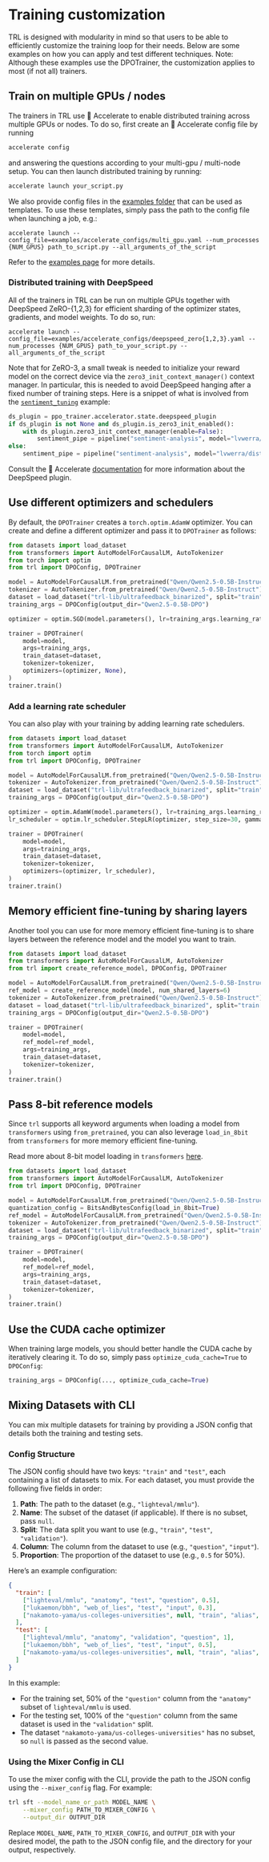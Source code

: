 # Training customization

TRL is designed with modularity in mind so that users to be able to efficiently customize the training loop for their needs. Below are some examples on how you can apply and test different techniques.  Note: Although these examples use the DPOTrainer, the customization applies to most (if not all) trainers.

## Train on multiple GPUs / nodes

The trainers in TRL use 🤗 Accelerate to enable distributed training across multiple GPUs or nodes. To do so, first create an 🤗 Accelerate config file by running

```bash
accelerate config
```

and answering the questions according to your multi-gpu / multi-node setup. You can then launch distributed training by running:

```bash
accelerate launch your_script.py
```

We also provide config files in the [examples folder](https://github.com/huggingface/trl/tree/main/examples/accelerate_configs) that can be used as templates. To use these templates, simply pass the path to the config file when launching a job, e.g.:

```shell
accelerate launch --config_file=examples/accelerate_configs/multi_gpu.yaml --num_processes {NUM_GPUS} path_to_script.py --all_arguments_of_the_script
```

Refer to the [examples page](https://github.com/huggingface/trl/tree/main/examples) for more details.

### Distributed training with DeepSpeed

All of the trainers in TRL can be run on multiple GPUs together with DeepSpeed ZeRO-{1,2,3} for efficient sharding of the optimizer states, gradients, and model weights. To do so, run:

```shell
accelerate launch --config_file=examples/accelerate_configs/deepspeed_zero{1,2,3}.yaml --num_processes {NUM_GPUS} path_to_your_script.py --all_arguments_of_the_script
```

Note that for ZeRO-3, a small tweak is needed to initialize your reward model on the correct device via the `zero3_init_context_manager()` context manager. In particular, this is needed to avoid DeepSpeed hanging after a fixed number of training steps. Here is a snippet of what is involved from the [`sentiment_tuning`](https://github.com/huggingface/trl/blob/main/examples/scripts/ppo.py) example:

```python
ds_plugin = ppo_trainer.accelerator.state.deepspeed_plugin
if ds_plugin is not None and ds_plugin.is_zero3_init_enabled():
    with ds_plugin.zero3_init_context_manager(enable=False):
        sentiment_pipe = pipeline("sentiment-analysis", model="lvwerra/distilbert-imdb", device=device)
else:
    sentiment_pipe = pipeline("sentiment-analysis", model="lvwerra/distilbert-imdb", device=device)
```

Consult the 🤗 Accelerate [documentation](https://huggingface.co/docs/accelerate/usage_guides/deepspeed) for more information about the DeepSpeed plugin.


## Use different optimizers and schedulers

By default, the `DPOTrainer` creates a `torch.optim.AdamW` optimizer. You can create and define a different optimizer and pass it to `DPOTrainer` as follows:

```python
from datasets import load_dataset
from transformers import AutoModelForCausalLM, AutoTokenizer
from torch import optim
from trl import DPOConfig, DPOTrainer

model = AutoModelForCausalLM.from_pretrained("Qwen/Qwen2.5-0.5B-Instruct")
tokenizer = AutoTokenizer.from_pretrained("Qwen/Qwen2.5-0.5B-Instruct")
dataset = load_dataset("trl-lib/ultrafeedback_binarized", split="train")
training_args = DPOConfig(output_dir="Qwen2.5-0.5B-DPO")

optimizer = optim.SGD(model.parameters(), lr=training_args.learning_rate)

trainer = DPOTrainer(
    model=model,
    args=training_args,
    train_dataset=dataset,
    tokenizer=tokenizer,
    optimizers=(optimizer, None),
)
trainer.train()
```

### Add a learning rate scheduler

You can also play with your training by adding learning rate schedulers.

```python
from datasets import load_dataset
from transformers import AutoModelForCausalLM, AutoTokenizer
from torch import optim
from trl import DPOConfig, DPOTrainer

model = AutoModelForCausalLM.from_pretrained("Qwen/Qwen2.5-0.5B-Instruct")
tokenizer = AutoTokenizer.from_pretrained("Qwen/Qwen2.5-0.5B-Instruct")
dataset = load_dataset("trl-lib/ultrafeedback_binarized", split="train")
training_args = DPOConfig(output_dir="Qwen2.5-0.5B-DPO")

optimizer = optim.AdamW(model.parameters(), lr=training_args.learning_rate)
lr_scheduler = optim.lr_scheduler.StepLR(optimizer, step_size=30, gamma=0.1)

trainer = DPOTrainer(
    model=model,
    args=training_args,
    train_dataset=dataset,
    tokenizer=tokenizer,
    optimizers=(optimizer, lr_scheduler),
)
trainer.train()
```

## Memory efficient fine-tuning by sharing layers

Another tool you can use for more memory efficient fine-tuning is to share layers between the reference model and the model you want to train.

```python
from datasets import load_dataset
from transformers import AutoModelForCausalLM, AutoTokenizer
from trl import create_reference_model, DPOConfig, DPOTrainer

model = AutoModelForCausalLM.from_pretrained("Qwen/Qwen2.5-0.5B-Instruct")
ref_model = create_reference_model(model, num_shared_layers=6)
tokenizer = AutoTokenizer.from_pretrained("Qwen/Qwen2.5-0.5B-Instruct")
dataset = load_dataset("trl-lib/ultrafeedback_binarized", split="train[:1%]")
training_args = DPOConfig(output_dir="Qwen2.5-0.5B-DPO")

trainer = DPOTrainer(
    model=model,
    ref_model=ref_model,
    args=training_args,
    train_dataset=dataset,
    tokenizer=tokenizer,
)
trainer.train()
```

## Pass 8-bit reference models 
 
Since `trl` supports all keyword arguments when loading a model from `transformers` using `from_pretrained`, you can also leverage `load_in_8bit` from `transformers` for more memory efficient fine-tuning.

Read more about 8-bit model loading in `transformers` [here](https://huggingface.co/docs/transformers/en/peft#load-in-8bit-or-4bit).

```python
from datasets import load_dataset
from transformers import AutoModelForCausalLM, AutoTokenizer
from trl import DPOConfig, DPOTrainer

model = AutoModelForCausalLM.from_pretrained("Qwen/Qwen2.5-0.5B-Instruct")
quantization_config = BitsAndBytesConfig(load_in_8bit=True)
ref_model = AutoModelForCausalLM.from_pretrained("Qwen/Qwen2.5-0.5B-Instruct", quantization_config= quantization_config)
tokenizer = AutoTokenizer.from_pretrained("Qwen/Qwen2.5-0.5B-Instruct")
dataset = load_dataset("trl-lib/ultrafeedback_binarized", split="train")
training_args = DPOConfig(output_dir="Qwen2.5-0.5B-DPO")

trainer = DPOTrainer(
    model=model,
    ref_model=ref_model,
    args=training_args,
    train_dataset=dataset,
    tokenizer=tokenizer,
)
trainer.train()
```

## Use the CUDA cache optimizer

When training large models, you should better handle the CUDA cache by iteratively clearing it. To do so, simply pass `optimize_cuda_cache=True` to `DPOConfig`:

```python
training_args = DPOConfig(..., optimize_cuda_cache=True)
```

## Mixing Datasets with CLI

You can mix multiple datasets for training by providing a JSON config that details both the training and testing sets.

### Config Structure
The JSON config should have two keys: `"train"` and `"test"`, each containing a list of datasets to mix. For each dataset, you must provide the following five fields in order:
1. **Path**: The path to the dataset (e.g., `"lighteval/mmlu"`).
2. **Name**: The subset of the dataset (if applicable). If there is no subset, pass `null`.
3. **Split**: The data split you want to use (e.g., `"train"`, `"test"`, `"validation"`).
4. **Column**: The column from the dataset to use (e.g., `"question"`, `"input"`).
5. **Proportion**: The proportion of the dataset to use (e.g., `0.5` for 50%).

Here’s an example configuration:

```json
{
  "train": [
    ["lighteval/mmlu", "anatomy", "test", "question", 0.5],
    ["lukaemon/bbh", "web_of_lies", "test", "input", 0.3],
    ["nakamoto-yama/us-colleges-universities", null, "train", "alias", 0.1]
  ],
  "test": [
    ["lighteval/mmlu", "anatomy", "validation", "question", 1],
    ["lukaemon/bbh", "web_of_lies", "test", "input", 0.5],
    ["nakamoto-yama/us-colleges-universities", null, "train", "alias", 0.4]
  ]
}
```

In this example:
- For the training set, 50% of the `"question"` column from the `"anatomy"` subset of `lighteval/mmlu` is used.
- For the testing set, 100% of the `"question"` column from the same dataset is used in the `"validation"` split.
- The dataset `"nakamoto-yama/us-colleges-universities"` has no subset, so `null` is passed as the second value.

### Using the Mixer Config in CLI

To use the mixer config with the CLI, provide the path to the JSON config using the `--mixer_config` flag. For example:

```bash
trl sft --model_name_or_path MODEL_NAME \
    --mixer_config PATH_TO_MIXER_CONFIG \
    --output_dir OUTPUT_DIR
```

Replace `MODEL_NAME`, `PATH_TO_MIXER_CONFIG`, and `OUTPUT_DIR` with your desired model, the path to the JSON config file, and the directory for your output, respectively.
